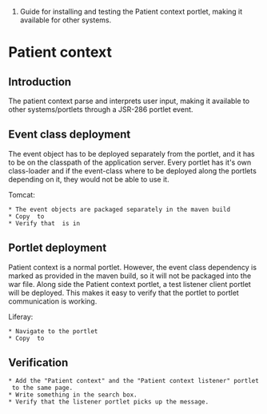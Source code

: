 #Guide for installing and testing the Patient context portlet, making it available for other systems.

= Patient context =
== Introduction ==

The patient context parse and interprets user input, making it available to other systems/portlets through a JSR-286 portlet event. 

== Event class deployment ==
The event object has to be deployed separately from the portlet, and it has to be on the classpath of the application server.
Every portlet has it's own class-loader and if the event-class where to be deployed along the portlets depending on it, they would not be able to use it.

Tomcat:
 * The event objects are packaged separately in the maven build {{{patient-contxt/composites/webcomp}}} 
 * Copy {{{healthcare-context-patient-context-composite-webcomp-*.*.jar}}} to {{{<tomcat_home>/lib/ext}}}
 * Verify that {{{commons-lang-2.4.jar}}} is in {{{<tomcat_home>/lib/ext}}}   

== Portlet deployment ==
Patient context is a normal portlet. However, the event class dependency is marked as provided in the maven build, so it will not be packaged into the war file.
Along side the Patient context portlet, a test listener client portlet will be deployed. This makes it easy to verify that the portlet to portlet communication is working.

Liferay:
 * Navigate to the portlet {{{patient-context/modules/portlet}}}
 * Copy {{{healthcare-context-patient-context-module-portlet.war}}} to {{{<liferay_home>/deploy}}}

== Verification ==
 * Add the "Patient context" and the "Patient context listener" portlet to the same page.
 * Write something in the search box.
 * Verify that the listener portlet picks up the message.